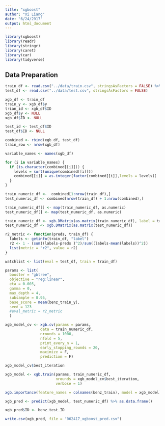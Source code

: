 ```yaml
---
title: "xgboost"
author: "Xi Liang"
date: "6/24/2017"
output: html_document
---
```


```r
library(xgboost)
library(readr)
library(stringr)
library(caret)
library(car)
library(tidyverse)
```


## Data Preparation
```r
train_df <- read.csv("../data/train.csv", stringsAsFactors = FALSE) %>% tbl_df
test_df <- read.csv("../data/test.csv", stringsAsFactors = FALSE)
```

```r
xgb_df <- train_df
train_y <- xgb_df$y
trian_id <- xgb_df$ID
xgb_df$y <- NULL
xgb_df$ID <- NULL

test_id <- test_df$ID
test_df$ID <- NULL

combined <- rbind(xgb_df, test_df)
train_row <- nrow(xgb_df)
```

```r
variable_names <- names(xgb_df)

for (i in variable_names) {
  if (is.character(combined[[i]])) {
    levels = sort(unique(combined[[i]]))
    combined[[i]] = as.integer(factor(combined[[i]],levels = levels))
  }
}
```

```r
train_numeric_df <-  combined[1:nrow(train_df),]
test_numeric_df <- combined[nrow(train_df) + 1:nrow(combined),]
```

```r
train_numeric_df[] <- map(train_numeric_df, as.numeric)
test_numeric_df[] <- map(test_numeric_df, as.numeric)
```

```r
train_numeric_df <- xgb.DMatrix(as.matrix(train_numeric_df), label = train_y)
test_numeric_df <- xgb.DMatrix(as.matrix(test_numeric_df))
```


```r
r2_metric <- function(preds, train_df) {
  labels <- getinfo(train_df, "label")
  r2 <- 1 - (sum((labels-preds )^2)/sum((labels-mean(labels))^2))
  list(metric = "r2", value = r2)
}

watchlist <- list(eval = test_df, train = train_df)
```


```r
params <- list(
  booster = "gbtree",
  objective = "reg:linear",
  eta = 0.005,
  gamma = 0,
  max_depth = 4,
  subsample = 0.95,
  base_score = mean(benz_train_y),
  seed = 123
  #eval_metric = r2_metric
  )
```



```r
xgb_model_cv <- xgb.cv(params = params,
                data = train_numeric_df,
                nrounds = 1000,
                nfold = 5,
                print_every_n = 1,
                early_stopping_rounds = 20,
                maximize = F,
                prediction = F)
```

```r
xgb_model_cv$best_iteration
```


```r
xgb_model <- xgb.train(params, train_numeric_df, 
                       nrounds = xgb_model_cv$best_iteration,
                       verbose = 1)
```

```r
xgb.importance(feature_names = colnames(benz_train), model = xgb_model) %>% head(10) %>%xgb.plot.importance()
```

```r
xgb_pred <- predict(xgb_model, test_numeric_df) %>% as.data.frame()
```

```r
xgb_pred$ID <- benz_test_ID
```

```r
write.csv(xgb_pred, file = "062417_xgboost_pred.csv")
```



